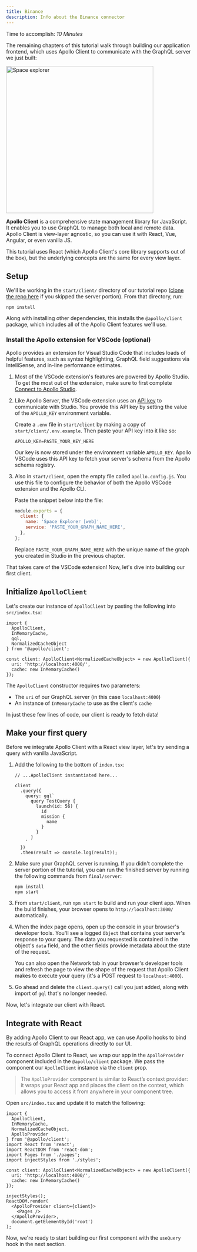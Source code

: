 ```yaml
---
title: Binance
description: Info about the Binance connector
---
```



Time to accomplish: _10 Minutes_

The remaining chapters of this tutorial walk through building our application frontend, which uses Apollo Client to communicate with the GraphQL server we just built:

  <img src="../images/space-explorer.png" alt="Space explorer" width="400"></img>

**Apollo Client** is a comprehensive state management library for JavaScript. It enables you to use GraphQL to manage both local and remote data. Apollo Client is view-layer agnostic, so you can use it with React, Vue, Angular, or even vanilla JS.

This tutorial uses React (which Apollo Client's core library supports out of the box), but the underlying concepts are the same for every view layer.

## Setup

We'll be working in the `start/client/` directory of our tutorial repo ([clone the repo here](https://github.com/apollographql/fullstack-tutorial/) if you skipped the server portion). From that directory, run:

```bash:title=start/client/
npm install
```

Along with installing other dependencies, this installs the `@apollo/client` package, which includes all of the Apollo Client features we'll use.

### Install the Apollo extension for VSCode (optional)

Apollo provides an extension for Visual Studio Code that includes loads of helpful features, such as syntax highlighting, GraphQL field suggestions via IntelliSense, and in-line performance estimates.

1. Most of the VSCode extension's features are powered by Apollo Studio. To get the most out of the extension, make sure to first complete [Connect to Apollo Studio](./production/).

2. Like Apollo Server, the VSCode extension uses an [API key](https://www.apollographql.com/docs/studio/api-keys/) to communicate with Studio. You provide this API key by setting the value of the `APOLLO_KEY` environment variable.

    Create a `.env` file in `start/client` by making a copy of `start/client/.env.example`. Then paste your API key into it like so:

    ```none:title=.env
    APOLLO_KEY=PASTE_YOUR_KEY_HERE
    ```    

    Our key is now stored under the environment variable `APOLLO_KEY`. Apollo VSCode uses this API key to fetch your server's schema from the Apollo schema registry.

3. Also in `start/client`, open the empty file called `apollo.config.js`. You use this file to configure the behavior of both the Apollo VSCode extension and the Apollo CLI. 

    Paste the snippet below into the file:

    ```js:title=apollo.config.js
    module.exports = {
      client: {
        name: 'Space Explorer [web]',
        service: 'PASTE_YOUR_GRAPH_NAME_HERE',
      },
    };
    ```

    Replace `PASTE_YOUR_GRAPH_NAME_HERE` with the unique name of the graph you created in Studio in the previous chapter.

That takes care of the VSCode extension! Now, let's dive into building our first client.

## Initialize `ApolloClient`

<Disclaimer />

Let's create our instance of `ApolloClient` by pasting the following into `src/index.tsx`:

<MultiCodeBlock>

```tsx:title=src/index.tsx
import {
  ApolloClient,
  InMemoryCache,
  gql,
  NormalizedCacheObject
} from '@apollo/client';

const client: ApolloClient<NormalizedCacheObject> = new ApolloClient({
  uri: 'http://localhost:4000/',
  cache: new InMemoryCache()
});
```

</MultiCodeBlock>

The `ApolloClient` constructor requires two parameters:

* The `uri` of our GraphQL server (in this case `localhost:4000`)
* An instance of `InMemoryCache` to use as the client's `cache`

In just these few lines of code, our client is ready to fetch data!

## Make your first query

Before we integrate Apollo Client with a React view layer, let's try sending a query with vanilla JavaScript.

1. Add the following to the bottom of `index.tsx`:

    <MultiCodeBlock>

    ```tsx:title=src/index.tsx
    // ...ApolloClient instantiated here...

    client
      .query({
        query: gql`
          query TestQuery {
            launch(id: 56) {
              id
              mission {
                name
              }
            }
          }
        `
      })
      .then(result => console.log(result));
    ```

    </MultiCodeBlock>

2. Make sure your GraphQL server is running. If you didn't complete the server portion of the tutorial, you can run the finished server by running the following commands from `final/server`:

    ```
    npm install
    npm start
    ```

3. From `start/client`, run `npm start` to build and run your client app. When the build finishes, your browser opens to `http://localhost:3000/` automatically. 

4. When the index page opens, open up the console in your browser's developer tools. You'll see a logged `Object` that contains your server's response to your query. The data you requested is contained in the object's `data` field, and the other fields provide metadata about the state of the request.

    You can also open the Network tab in your browser's developer tools and refresh the page to view the shape of the request that Apollo Client makes to execute your query (it's a POST request to `localhost:4000`).

5. Go ahead and delete the `client.query()` call you just added, along with import of `gql` that's no longer needed.

Now, let's integrate our client with React.

## Integrate with React

By adding Apollo Client to our React app, we can use Apollo hooks to bind the results of GraphQL operations directly to our UI.

To connect Apollo Client to React, we wrap our app in the `ApolloProvider` component included in the `@apollo/client` package. We pass the component our `ApolloClient` instance via the `client` prop.

> The `ApolloProvider` component is similar to React’s context provider: it wraps your React app and places the client on the context, which allows you to access it from anywhere in your component tree.

Open `src/index.tsx` and update it to match the following:

<MultiCodeBlock>

```tsx:title=src/index.tsx
import {
  ApolloClient,
  InMemoryCache,
  NormalizedCacheObject,
  ApolloProvider
} from '@apollo/client';
import React from 'react';
import ReactDOM from 'react-dom';
import Pages from './pages';
import injectStyles from './styles';

const client: ApolloClient<NormalizedCacheObject> = new ApolloClient({
  uri: 'http://localhost:4000/',
  cache: new InMemoryCache()
});

injectStyles();
ReactDOM.render(
  <ApolloProvider client={client}>
    <Pages />
  </ApolloProvider>,
  document.getElementById('root')
);
```

</MultiCodeBlock>

Now, we're ready to start building our first component with the `useQuery` hook in the next section.
